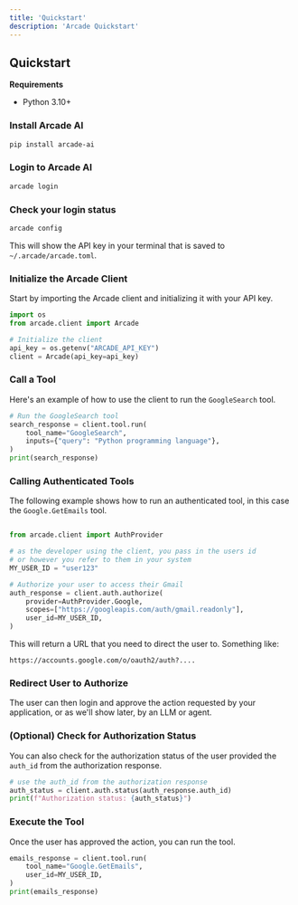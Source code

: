 ```yaml
---
title: 'Quickstart'
description: 'Arcade Quickstart'
---
```



## Quickstart

**Requirements**
- Python 3.10+

<Steps>

### Install Arcade AI

```bash
pip install arcade-ai
```

### Login to Arcade AI

```bash
arcade login
```

### Check your login status

```bash
arcade config
```

This will show the API key in your terminal that is saved to `~/.arcade/arcade.toml`.

### Initialize the Arcade Client

Start by importing the Arcade client and initializing it with your API key.

```python
import os
from arcade.client import Arcade

# Initialize the client
api_key = os.getenv("ARCADE_API_KEY")
client = Arcade(api_key=api_key)
```

### Call a Tool

Here's an example of how to use the client to run the `GoogleSearch` tool.

```python
# Run the GoogleSearch tool
search_response = client.tool.run(
    tool_name="GoogleSearch",
    inputs={"query": "Python programming language"},
)
print(search_response)
```

### Calling Authenticated Tools

The following example shows how to run an authenticated tool, in this case the `Google.GetEmails` tool.

```python

from arcade.client import AuthProvider

# as the developer using the client, you pass in the users id
# or however you refer to them in your system
MY_USER_ID = "user123"

# Authorize your user to access their Gmail
auth_response = client.auth.authorize(
    provider=AuthProvider.Google,
    scopes=["https://googleapis.com/auth/gmail.readonly"],
    user_id=MY_USER_ID,
)
```

This will return a URL that you need to direct the user to. Something like:

```
https://accounts.google.com/o/oauth2/auth?....
```

### Redirect User to Authorize

The user can then login and approve the action requested by your application, or as we'll show later, by an LLM or agent.


### (Optional) Check for Authorization Status

You can also check for the authorization status of the user provided the `auth_id` from the authorization response.

```python
# use the auth_id from the authorization response
auth_status = client.auth.status(auth_response.auth_id)
print(f"Authorization status: {auth_status}")
```

### Execute the Tool

Once the user has approved the action, you can run the tool.

```python
emails_response = client.tool.run(
    tool_name="Google.GetEmails",
    user_id=MY_USER_ID,
)
print(emails_response)
```

</Steps>
